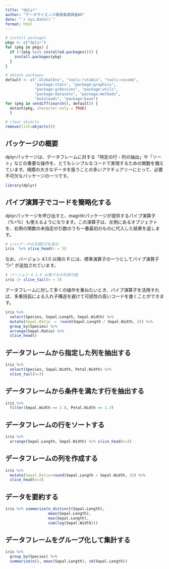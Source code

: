 ```yaml
---
title: "dplyr"
author: "データサイエンス関連基礎調査WG"
date: "`r Sys.Date()`"
format: html
---
```


```r

# install packages
pkgs <- c("dplyr")
for (pkg in pkgs) {
  if (!(pkg %in% installed.packages())) {
    install.packages(pkg)
  }
}

# detach packages
default <- c(".GlobalEnv", "tools:rstudio", "tools:vscode",
             "package:stats", "package:graphics",
             "package:grDevices", "package:utils",
             "package:datasets", "package:methods",
             "Autoloads", "package:base")
for (pkg in setdiff(search(), default)) {
  detach(pkg, character.only = TRUE)
  }

# clear objects
remove(list=objects())
```

## パッケージの概要

dplyrパッケージは、データフレームに対する「特定の行・列の抽出」や「ソート」などの重要な操作を、とてもシンプルなコードで実現するための関数を備えています。規模の大きなデータを扱うことの多いアクチュアリーにとって、必要不可欠なパッケージの一つです。

```r
library(dplyr)
```

## パイプ演算子でコードを簡略化する

dplyrパッケージを呼び出すと、magrittrパッケージが提供するパイプ演算子（%\>%）も使えるようになります。この演算子は、左側にあるオブジェクトを、右側の関数の未指定の引数のうち一番最初のものに代入した結果を返します。

```r
# irisデータの先頭3行を表示
iris  %>% slice_head(n = 3)

```

なお、バージョン 4.1.0 以降の R には、標準演算子の一つとしてパイプ演算子 "\|\>" が追加されています。

```r
# バージョン 4.1.0 以降でのみ利用可能
iris |> slice_tail(n = 3)
```

データフレームに対して多くの操作を重ねたいとき、パイプ演算子を活用すれば、多重括弧による入れ子構造を避けて可読性の高いコードを書くことができます。

```r
iris %>%
  select(Species, Sepal.Length, Sepal.Width) %>%
  mutate(Sepal.Ratio　=　round(Sepal.Length / Sepal.Width, 3)) %>%
  group_by(Species) %>%
  arrange(Sepal.Ratio) %>%
  slice_head()
```

## データフレームから指定した列を抽出する

```r
iris %>%
  select(Species, Sepal.Width, Petal.Width) %>%
  slice_tail(n=3)
```

## データフレームから条件を満たす行を抽出する

```r
iris %>%
  filter(Sepal.Width == 2.8, Petal.Width == 1.3)
```

## データフレームの行をソートする

```r
iris %>%
  arrange(Sepal.Length, Sepal.Width) %>% slice_head(n=3)
```

## データフレームの列を作成する

```r
iris %>%
  mutate(Sepal.Ratio=round(Sepal.Length / Sepal.Width, 3)) %>%
  slice_head(n=3)
```

## データを要約する

```r
iris %>% summarize(n_distinct(Sepal.Length),
                   mean(Sepal.Length),
                   max(Sepal.Length),
                   sum(log(Sepal.Width)))
```

## データフレームをグループ化して集計する

```r
iris %>%
  group_by(Species) %>%
  summarize(n(), mean(Sepal.Length), sd(Sepal.Length))
```
